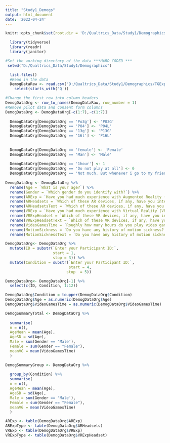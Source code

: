 ```yaml
---
title: "Study1_Demogs"
output: html_document
date: '2022-04-24'
---
```

```r
knitr::opts_chunk$set(root.dir = 'D:/Qualtrics_Data/Study1/Demographics', echo = TRUE)
```

```r
  library(tidyverse)
  library(readr)
  library(janitor)

```

```r
#Set the working directory of the data ***HARD CODED ***
 setwd("D:/Qualtrics_Data/Study1/Demographics")

```

```r
  list.files()
  #Read in the data
  DemogDataRaw <- read.csv("D:/Qualtrics_Data/Study1/Demographics/TGExperiment1_DemogData.csv") %>%  
    select(starts_with('Q')) 
```
```r
#Change the first row into column headers
DemogDataOrg <- row_to_names(DemogDataRaw, row_number = 1)
#Remove pilot data and consent form columns
DemogDataOrg <- DemogDataOrg[-c(1:7),-c(1:7)]
  
  DemogDataOrg[DemogDataOrg == 'Po3g'] <- 'P03G'
  DemogDataOrg[DemogDataOrg == 'P04'] <- 'P04L'
  DemogDataOrg[DemogDataOrg == '13g'] <- 'P13G'
  DemogDataOrg[DemogDataOrg == '16l'] <- 'P16L'
  
  
  DemogDataOrg[DemogDataOrg == 'female'] <- 'Female'
  DemogDataOrg[DemogDataOrg == 'Man'] <- 'Male'
  
  DemogDataOrg[DemogDataOrg == '1hour'] <- 1
  DemogDataOrg[DemogDataOrg == 'Do not play at all'] <- 0
  DemogDataOrg[DemogDataOrg == 'Not much. But whenever i go to my friends house every couple months'] <- 0
  
DemogDataOrg <- DemogDataOrg %>% 
  rename(Age = `What is your age?`) %>% 
  rename(Gender = `Which gender do you identify with?`) %>% 
  rename(ARExp = `Have you had much experience with Augmented Reality (AR) before?`) %>% 
  rename(ARHeadsets = `Which of these AR devices, if any, have you interacted with before? - Selected Choice`) %>% 
  rename(ARHeadsetsText = `Which of these AR devices, if any, have you interacted with before? - Other (Please describe) - Text`) %>% 
  rename(VRExp = `Have you had much experience with Virtual Reality (VR) before?`) %>% 
  rename(VRExpHeadset = `Which of these VR devices, if any, have you interacted with before? - Selected Choice`) %>%
  rename(VRExpHeadsetText = `Which of these VR devices, if any, have you interacted with before? - Other (Please describe) - Text`) %>% 
  rename(VideoGamesTime = `Roughly how many hours do you play video games for in an average week?`) %>% 
  rename(MotionSickness = `Do you have any history of motion sickness? - Selected Choice`) %>% 
  rename(MotionSicknessText = `Do you have any history of motion sickness? - Other (Please describe) - Text`)

```



```r
DemogDataOrg<- DemogDataOrg %>%
  mutate(ID = substr(`Enter your Participant ID:`,
                     start = 1,
                     stop = 3)) %>%
  mutate(Condition = substr(`Enter your Participant ID:`,
                            start = 4,
                           stop  = 5))

DemogDataOrg<- DemogDataOrg[-1] %>%
  select(c(ID, Condition, 1:12)) 

DemogDataOrg$Condition = toupper(DemogDataOrg$Condition)
DemogDataOrg$Age = as.numeric(DemogDataOrg$Age)
DemogDataOrg$VideoGamesTime = as.numeric(DemogDataOrg$VideoGamesTime)

```

```r
DemogSummaryTotal <- DemogDataOrg %>% 
  
  summarise(
  n = n(),
  AgeMean = mean(Age),
  AgeSD = sd(Age),
  Male = sum(Gender == 'Male'),
  Female = sum(Gender == "Female"),
  meanVG = mean(VideoGamesTime)
  )   
```


```r
DemogSummaryGroup <- DemogDataOrg %>% 
  
  group_by(Condition) %>% 
  summarise(
  n = n(),
  AgeMean = mean(Age),
  AgeSD = sd(Age),
  Male = sum(Gender == 'Male'),
  Female = sum(Gender == "Female"),
  meanVG = mean(VideoGamesTime)
  )   
```


```r
ARExp <- table(DemogDataOrg$ARExp)
ARExpType <- table(DemogDataOrg$ARHeadsets)
VRExp <- table(DemogDataOrg$VRExp)
VRExpType <- table(DemogDataOrg$VRExpHeadset)


```

